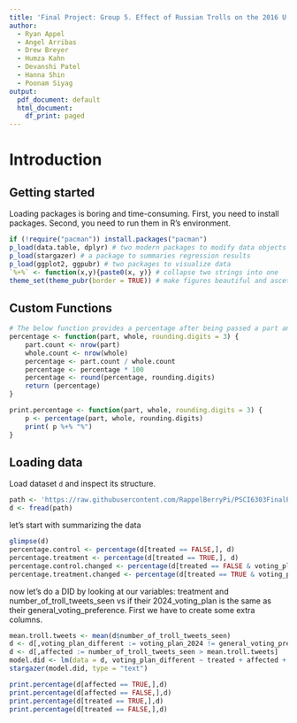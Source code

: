 ```yaml
---
title: 'Final Project: Group 5. Effect of Russian Trolls on the 2016 U.S. Presidential election.'
author:
  - Ryan Appel
  - Angel Arribas
  - Drew Breyer
  - Humza Kahn
  - Devanshi Patel
  - Hanna Shin
  - Poonam Siyag
output:
  pdf_document: default
  html_document:
    df_print: paged
---
```

# Introduction
## Getting started

Loading packages is boring and time-consuming. First, you need to install packages. Second, you need to run them in R's environment.
```r
if (!require("pacman")) install.packages("pacman")
p_load(data.table, dplyr) # two modern packages to modify data objects in R
p_load(stargazer) # a package to summaries regression results 
p_load(ggplot2, ggpubr) # two packages to visualize data
`%+%` <- function(x,y){paste0(x, y)} # collapse two strings into one
theme_set(theme_pubr(border = TRUE)) # make figures beautiful and ascetic by default
```

## Custom Functions

```r
# The below function provides a percentage after being passed a part and whole data.table
percentage <- function(part, whole, rounding.digits = 3) {
    part.count <- nrow(part)
    whole.count <- nrow(whole)
    percentage <- part.count / whole.count
    percentage <- percentage * 100
    percentage <- round(percentage, rounding.digits)
    return (percentage)
}

print.percentage <- function(part, whole, rounding.digits = 3) {
    p <- percentage(part, whole, rounding.digits)
    print( p %+% "%")
}
```

## Loading data
Load dataset `d` and inspect its structure.
```r
path <- 'https://raw.githubusercontent.com/RappelBerryPi/PSCI6303FinalProject/main/0-data/experiment_data.csv'
d <- fread(path)
```

let's start with summarizing the data
```r
glimpse(d)
percentage.control <- percentage(d[treated == FALSE,], d)
percentage.treatment <- percentage(d[treated == TRUE,], d)
percentage.control.changed <- percentage(d[treated == FALSE & voting_plan_2024 != general_voting_preference,], d[treated == FALSE,])
percentage.treatment.changed <- percentage(d[treated == TRUE & voting_plan_2024 != general_voting_preference,], d[treated == TRUE,])
```

now let's do a DID by looking at our variables: treatment and number_of_troll_tweets_seen vs if their 2024_voting_plan is the same as their general_voting_preference. First we have to create some extra columns.
```r
mean.troll.tweets <- mean(d$number_of_troll_tweets_seen)
d <- d[,voting_plan_different := voting_plan_2024 != general_voting_preference]
d <- d[,affected := number_of_troll_tweets_seen > mean.troll.tweets]
model.did <- lm(data = d, voting_plan_different ~ treated + affected + treated:affected)
stargazer(model.did, type = "text")
```

```r
print.percentage(d[affected == TRUE,],d)
print.percentage(d[affected == FALSE,],d)
print.percentage(d[treated == TRUE,],d)
print.percentage(d[treated == FALSE,],d)
```
